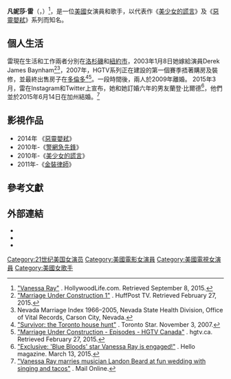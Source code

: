 {{藝人
|英文名=Vanessa Ray
|民族=白種人
|語言=[[英語|英語]]
|代表作=《[[美少女的謊言|美少女的謊言]]》、《[[惡靈嬰弒|惡靈嬰弒]]》
|type=女演員
|name=凡妮莎·雷
|image=File:Vanessa Ray at PaleyFest 2014.jpg
|图片简介=
|birth_name=
|国籍={{US}}
|birth_date={{Birth_date_and_age|1981|6|24}}
|birth_place=[[美國|美國]][[加利福尼亞州|加利福尼亞州]][[利佛摩|利佛摩]]
|years_active=2003年至今
|职业=演員、歌手
|imdb=2326075
}}
'''凡妮莎·雷'''（{{lang-en|Vanessa Ray}}，{{bd|1981年|6月24日}}）<ref>[http://hollywoodlife.com/celeb/vanessa-ray/# "Vanessa Ray"] {{Wayback|url=http://hollywoodlife.com/celeb/vanessa-ray/ |date=20171207015447 }}. HollywoodLife.com. Retrieved September 8, 2015.</ref>，是一位[[美國|美國]]女演員和歌手，以代表作《[[美少女的謊言|美少女的謊言]]》及《[[惡靈嬰弒|惡靈嬰弒]]》系列而知名。

==個人生活==
雷現在生活和工作兩者分別在[[洛杉磯|洛杉磯]]和[[紐約市|紐約市]]，2003年1月8日她嫁給演員Derek James Baynham<ref>[http://www.aoltv.com/show/marriage-under-construction-1/7984186 "Marriage Under Construction 1"] {{Wayback|url=http://www.aoltv.com/show/marriage-under-construction-1/7984186 |date=20140518180218 }}. HuffPost TV. Retrieved February 27, 2015.</ref><ref>Nevada Marriage Index 1966–2005, Nevada State Health Division, Office of Vital Records, Carson City, Nevada.</ref>，2007年，HGTV系列正在建設的第一個賽季捂著購房及裝修，並最終出售房子在[[多倫多|多倫多]]<ref>[http://www.thestar.com/news/2007/11/03/survivor_the_toronto_house_hunt.html "Survivor: the Toronto house hunt"] {{Wayback|url=http://www.thestar.com/news/2007/11/03/survivor_the_toronto_house_hunt.html |date=20160305075720 }}. Toronto Star. November 3, 2007.</ref><ref>[http://www.hgtv.ca/marriageunderconstruction/episodes/ "Marriage Under Construction - Episodes - HGTV Canada"] {{Wayback|url=http://www.hgtv.ca/marriageunderconstruction/episodes/ |date=20160613212600 }}. hgtv.ca. Retrieved February 27, 2015.</ref>。一段時間後，兩人於2009年離婚。
2015年3月，雷在Instagram和Twitter上宣布，她和她訂婚六年的男友蘭登·比爾德<ref>[http://us.hellomagazine.com/celebrities/1201503133176/exclusive-blue-bloods-star-vanessa-ray-is-engaged "Exclusive: 'Blue Bloods' star Vanessa Ray is engaged!"] {{Wayback|url=http://us.hellomagazine.com/celebrities/1201503133176/exclusive-blue-bloods-star-vanessa-ray-is-engaged |date=20160808013036 }}. Hello magazine. March 13, 2015.</ref>，他們並於2015年6月14日在加州結婚。<ref>[http://www.dailymail.co.uk/tvshowbiz/article-3127479/Pretty-Little-Liars-star-Vanessa-Ray-marries-musician-Landon-Beard-fun-filled-wedding-group-singing-tacos.html "Vanessa Ray marries musician Landon Beard at fun wedding with singing and tacos"] {{Wayback|url=http://www.dailymail.co.uk/tvshowbiz/article-3127479/Pretty-Little-Liars-star-Vanessa-Ray-marries-musician-Landon-Beard-fun-filled-wedding-group-singing-tacos.html |date=20160118101439 }}. Mail Online.</ref>

==影視作品==
*2014年 《[[惡靈嬰弒|惡靈嬰弒]]》
*2010年-《[[警網急先鋒|警網急先鋒]]》
*2010年-《[[美少女的謊言|美少女的謊言]]》
*2011年-《[[金装律师|金裝律師]]》

== 參考文獻 ==
{{reflist}}
== 外部連結 ==
* {{IMDb name|2326075}}
* {{Twitter|vrayskull}}
* {{Instagram|vrayskull}}

[[Category:21世纪美国女演员|Category:21世纪美国女演员]]
[[Category:美國電影女演員|Category:美國電影女演員]]
[[Category:美國電視女演員|Category:美國電視女演員]]
[[Category:美國女歌手|Category:美國女歌手]]
{{DEFAULTSORT:Ray, Vanessa}}